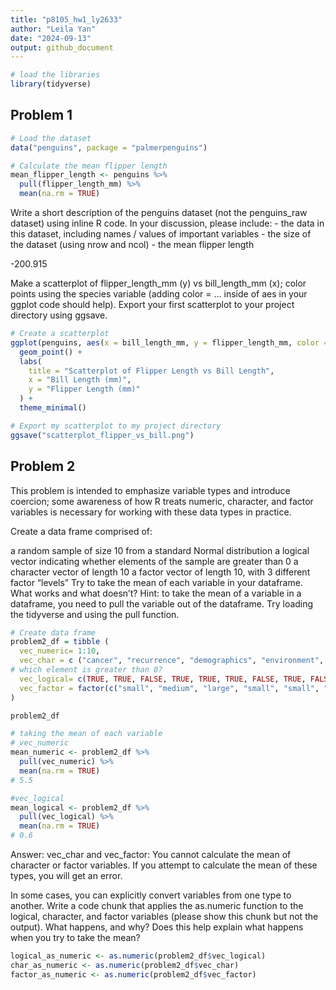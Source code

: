 ```yaml
---
title: "p8105_hw1_ly2633"
author: "Leila Yan"
date: "2024-09-13"
output: github_document
---
```


```r
# load the libraries
library(tidyverse)
```


## Problem 1
```r
# Load the dataset
data("penguins", package = "palmerpenguins")

# Calculate the mean flipper length
mean_flipper_length <- penguins %>%
  pull(flipper_length_mm) %>%
  mean(na.rm = TRUE)
```

Write a short description of the penguins dataset (not the penguins_raw dataset) using inline R code. In your discussion, please include:
- the data in this dataset, including names / values of important variables
- the size of the dataset (using nrow and ncol)
- the mean flipper length

-200.915

Make a scatterplot of flipper_length_mm (y) vs bill_length_mm (x); color points using the species variable (adding color = ... inside of aes in your ggplot code should help).
Export your first scatterplot to your project directory using ggsave.

```r
# Create a scatterplot
ggplot(penguins, aes(x = bill_length_mm, y = flipper_length_mm, color = species)) +
  geom_point() +
  labs(
    title = "Scatterplot of Flipper Length vs Bill Length",
    x = "Bill Length (mm)",
    y = "Flipper Length (mm)"
  ) +
  theme_minimal()

# Export my scatterplot to my project directory
ggsave("scatterplot_flipper_vs_bill.png")
```


## Problem 2

This problem is intended to emphasize variable types and introduce coercion; some awareness of how R treats numeric, character, and factor variables is necessary for working with these data types in practice.

Create a data frame comprised of:

a random sample of size 10 from a standard Normal distribution
a logical vector indicating whether elements of the sample are greater than 0
a character vector of length 10
a factor vector of length 10, with 3 different factor “levels”
Try to take the mean of each variable in your dataframe. What works and what doesn’t?
Hint: to take the mean of a variable in a dataframe, you need to pull the variable out of the dataframe. Try loading the tidyverse and using the pull function.
```r
# Create data frame
problem2_df = tibble (
  vec_numeric= 1:10,
  vec_char = c ("cancer", "recurrence", "demographics", "environment", "genetic", "age", "sex", "ethnicity", "comorbidity", "medication"),
# which element is greater than 0?
  vec_logical= c(TRUE, TRUE, FALSE, TRUE, TRUE, TRUE, FALSE, TRUE, FALSE, FALSE),
  vec_factor = factor(c("small", "medium", "large", "small", "small", "medium", "large", "small", "large", "medium"))
)

problem2_df

# taking the mean of each variable
# vec_numeric
mean_numeric <- problem2_df %>%
  pull(vec_numeric) %>%
  mean(na.rm = TRUE)
# 5.5

#vec_logical
mean_logical <- problem2_df %>%
  pull(vec_logical) %>%
  mean(na.rm = TRUE)
# 0.6
```
Answer:
vec_char and vec_factor: You cannot calculate the mean of character or factor variables. If you attempt to calculate the mean of these types, you will get an error.

In some cases, you can explicitly convert variables from one type to another. Write a code chunk that applies the as.numeric function to the logical, character, and factor variables (please show this chunk but not the output). What happens, and why? Does this help explain what happens when you try to take the mean?
```r
logical_as_numeric <- as.numeric(problem2_df$vec_logical)
char_as_numeric <- as.numeric(problem2_df$vec_char)
factor_as_numeric <- as.numeric(problem2_df$vec_factor)
```


